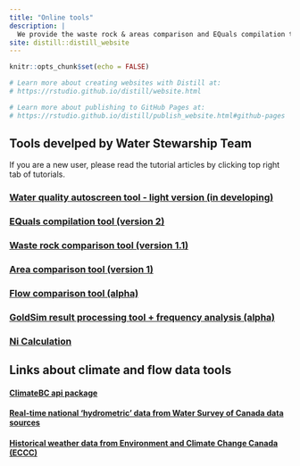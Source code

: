 ```yaml
---
title: "Online tools"
description: |
  We provide the waste rock & areas comparison and EQuals compilation tools. Now, the website is still in buidling. More data tools (e.g., Python automate control for GoldSim output) and related tutorials are coming!
site: distill::distill_website
---
```


```r
knitr::opts_chunk$set(echo = FALSE)

# Learn more about creating websites with Distill at:
# https://rstudio.github.io/distill/website.html

# Learn more about publishing to GitHub Pages at:
# https://rstudio.github.io/distill/publish_website.html#github-pages

```
## Tools develped by Water Stewarship Team 

If you are a new user, please read the tutorial articles by clicking top right tab of tutorials.

### [Water quality autoscreen tool - light version (in developing)](https://boff-5045.shinyapps.io/BC_WQGS/)

### [EQuals compilation tool (version 2)](https://boff-5045.shinyapps.io/EQuls_tool_version2/)

### [Waste rock comparison tool (version 1.1)](https://boff-5045.shinyapps.io/WR_percentage/)

### [Area comparison tool (version 1)](https://boff-5045.shinyapps.io/Area_checking/)

### [Flow comparison tool (alpha)](https://boff-5045.shinyapps.io/Flow_checking/)

### [GoldSim result processing tool + frequency analysis (alpha)](https://boff-5045.shinyapps.io/Process/)

### [Ni Calculation](https://boff-5045.shinyapps.io/Ni_BM/_w_7a097ecc/)

## Links about climate and flow data tools 

#### [ClimateBC api package](https://register.climatena.ca/)
#### [Real-time national 'hydrometric' data from Water Survey of Canada data sources ](https://github.com/ropensci/tidyhydat)
#### [Historical weather data from Environment and Climate Change Canada (ECCC)](https://github.com/ropensci/weathercan)
